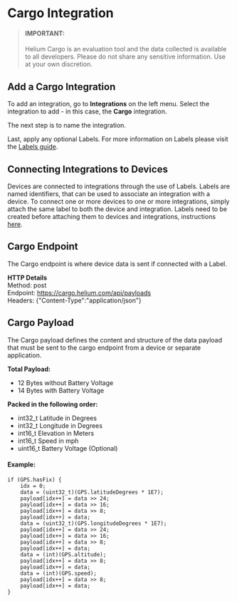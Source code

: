 # Cargo Integration

> #### IMPORTANT: #
> Helium Cargo is an evaluation tool and the data collected is available to all developers. Please do not share any sensitive information. Use at your own discretion.

## Add a Cargo Integration

To add an integration, go to **Integrations** on the left menu. Select the integration to add - in this case, the **Cargo** integration.  

The next step is to name the integration.  

Last, apply any optional Labels. For more information on Labels please visit the [Labels guide](/console/labels).  

## Connecting Integrations to Devices

Devices are connected to integrations through the use of Labels. Labels are named identifiers, that can be used to associate an integration
with a device. To connect one or more devices to one or more integrations, simply attach the same label to both the device and integration.
Labels need to be created before attaching them to devices and integrations, instructions [here](/console/labels).

## Cargo Endpoint

The Cargo endpoint is where device data is sent if connected with a Label.

**HTTP Details**  
Method: post  
Endpoint: https://cargo.helium.com/api/payloads  
Headers: {"Content-Type":"application/json"} 


## Cargo Payload

The Cargo payload defines the content and structure of the data payload that must be sent to the cargo endpoint from a device or separate application.

**Total Payload:** 
  * 12 Bytes without Battery Voltage
  * 14 Bytes with Battery Voltage

**Packed in the following order:** 
* int32_t Latitude in Degrees
* int32_t Longitude in Degrees
* int16_t Elevation in Meters
* int16_t Speed in mph
* uint16_t Battery Voltage (Optional)

#### Example:
```
if (GPS.hasFix) { 
    idx = 0;
    data = (uint32_t)(GPS.latitudeDegrees * 1E7);
    payload[idx++] = data >> 24;
    payload[idx++] = data >> 16;
    payload[idx++] = data >> 8;
    payload[idx++] = data;
    data = (uint32_t)(GPS.longitudeDegrees * 1E7);
    payload[idx++] = data >> 24;    
    payload[idx++] = data >> 16;
    payload[idx++] = data >> 8;
    payload[idx++] = data;
    data = (int)(GPS.altitude);
    payload[idx++] = data >> 8;
    payload[idx++] = data;    
    data = (int)(GPS.speed);
    payload[idx++] = data >> 8;
    payload[idx++] = data;
}    
```